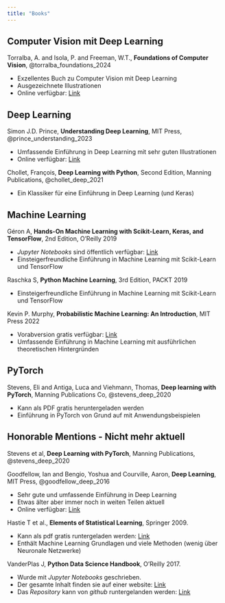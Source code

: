```yaml
---
title: "Books"
---
```


## Computer Vision mit Deep Learning

Torralba, A. and Isola, P. and Freeman, W.T., **Foundations of Computer Vision**, @torralba_foundations_2024

  - Exzellentes Buch zu Computer Vision mit Deep Learning
  - Ausgezeichnete Illustrationen
  - Online verfügbar: [Link](https://visionbook.mit.edu/)

## Deep Learning

Simon J.D. Prince, **Understanding Deep Learning**, MIT Press,  @prince_understanding_2023

  - Umfassende Einführung in Deep Learning mit sehr guten Illustrationen
  - Online verfügbar: [Link](https://udlbook.github.io/udlbook/)


Chollet, François, **Deep Learning with Python**, Second Edition, Manning Publications, @chollet_deep_2021

- Ein Klassiker für eine Einführung in Deep Learning (und Keras)


## Machine Learning

Géron A, **Hands-On Machine Learning with Scikit-Learn, Keras, and TensorFlow**, 2nd Edition, O'Reilly 2019

- *Jupyter Notebooks* sind öffentlich verfügbar: [Link](https://github.com/ageron/handson-ml2)
- Einsteigerfreundliche Einführung in Machine Learning mit Scikit-Learn und TensorFlow


Raschka S, **Python Machine Learning**, 3rd Edition, PACKT 2019

  - Einsteigerfreundliche Einführung in Machine Learning mit Scikit-Learn und TensorFlow


Kevin P. Murphy, **Probabilistic Machine Learning: An Introduction**, MIT Press 2022

  - Vorabversion gratis verfügbar: [Link](https://probml.github.io/pml-book/)
  - Umfassende Einführung in Machine Learning mit ausführlichen theoretischen Hintergründen


## PyTorch

Stevens, Eli and Antiga, Luca and Viehmann, Thomas, **Deep learning with PyTorch**, Manning Publications Co, @stevens_deep_2020

 - Kann als PDF gratis heruntergeladen werden
 - Einführung in PyTorch von Grund auf mit Anwendungsbeispielen


## Honorable Mentions - Nicht mehr aktuell

Stevens et al, **Deep Learning with PyTorch**, Manning Publications, @stevens_deep_2020

Goodfellow, Ian and Bengio, Yoshua and Courville, Aaron, **Deep Learning**, MIT Press,  @goodfellow_deep_2016

 - Sehr gute und umfassende Einführung in Deep Learning
 - Etwas älter aber immer noch in weiten Teilen aktuell
 - Online verfügbar: [Link](https://www.deeplearningbook.org/)


Hastie T et al., **Elements of Statistical Learning**, Springer 2009.

  - Kann als pdf gratis runtergeladen werden: [Link](https://web.stanford.edu/~hastie/ElemStatLearn/)
  - Enthält Machine Learning Grundlagen und viele Methoden (wenig über Neuronale Netzwerke)


VanderPlas J, **Python Data Science Handbook**, O'Reilly 2017.

  - Wurde mit *Jupyter Notebooks* geschrieben.
  - Der gesamte Inhalt finden sie auf einer website: [Link](https://jakevdp.github.io/PythonDataScienceHandbook/)
  - Das *Repository* kann von *github* runtergelanden werden: [Link](https://github.com/jakevdp/PythonDataScienceHandbook)
